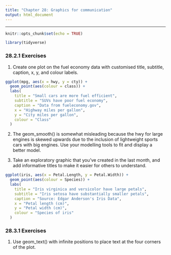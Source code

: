 ```yaml
---
title: "Chapter 28: Graphics for communication"
output: html_document
---
```


***

```r
knitr::opts_chunk$set(echo = TRUE)
```

```r
library(tidyverse)
```

### 28.2.1 Exercises

1. Create one plot on the fuel economy data with customised title, subtitle, caption, x, y, and colour labels.

```r
ggplot(mpg, aes(x = hwy, y = cty)) +
  geom_point(aes(colour = class)) +
  labs(
    title = "Small cars are more fuel efficient",
    subtitle = "SUVs have poor fuel economy",
    caption = "Data from fueleconomy.gov",
    x = "Highway miles per gallon",
    y = "City miles per gallon",
    colour = "Class"
  )
```

2. The geom_smooth() is somewhat misleading because the hwy for large engines is skewed upwards due to the inclusion of lightweight sports cars with big engines. Use your modelling tools to fit and display a better model.

3. Take an exploratory graphic that you’ve created in the last month, and add informative titles to make it easier for others to understand.

```r
ggplot(iris, aes(x = Petal.Length, y = Petal.Width)) +
  geom_point(aes(colour = Species)) +
  labs(
    title = "Iris virginica and versicolor have large petals",
    subtitle = "Iris setosa have substantially smaller petals",
    caption = "Source: Edgar Anderson's Iris Data",
    x = "Petal length (cm)",
    y = "Petal width (cm)",
    colour = "Species of iris"
  )
```

### 28.3.1 Exercises

1. Use geom_text() with infinite positions to place text at the four corners of the plot.

